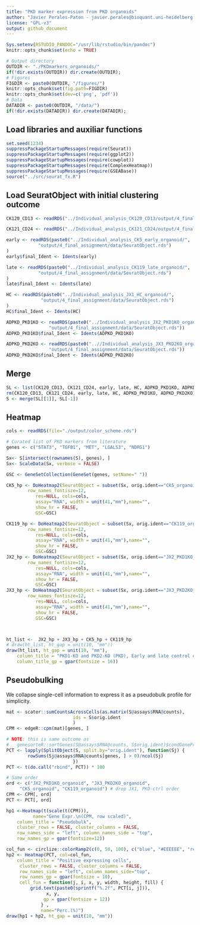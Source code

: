 ```yaml
---
title: "PKD marker expression from PKD organoids"
author: "Javier Perales-Paton - javier.perales@bioquant.uni-heidelberg.de"
license: "GPL-v3"
output: github_document
---
```


```r
Sys.setenv(RSTUDIO_PANDOC="/usr/lib/rstudio/bin/pandoc")
knitr::opts_chunk$set(echo = TRUE)

# Output directory
OUTDIR <- "./PKDmarkers_organoids/"
if(!dir.exists(OUTDIR)) dir.create(OUTDIR);
# Figures
FIGDIR <- paste0(OUTDIR, "/figures/")
knitr::opts_chunk$set(fig.path=FIGDIR)
knitr::opts_chunk$set(dev=c('png', 'pdf'))
# Data
DATADIR <- paste0(OUTDIR, "/data/")
if(!dir.exists(DATADIR)) dir.create(DATADIR);
```


## Load libraries and auxiliar functions

```r
set.seed(1234)
suppressPackageStartupMessages(require(Seurat))
suppressPackageStartupMessages(require(ggplot2))
suppressPackageStartupMessages(require(cowplot))
suppressPackageStartupMessages(require(ComplexHeatmap))
suppressPackageStartupMessages(require(GSEABase))
source("../src/seurat_fx.R")
```

## Load SeuratObject with initial clustering outcome
```r
CK120_CD13 <- readRDS("../Individual_analysis_CK120_CD13/output/4_final_assignment/data/SeuratObject.rds")

CK121_CD24 <- readRDS("../Individual_analysis_CK121_CD24/output/4_final_assignment/data/SeuratObject.rds")

early <- readRDS(paste0("../Individual_analysis_CK5_early_organoid/",
			"output/4_final_assignment/data/SeuratObject.rds")
)
early$final_Ident <- Idents(early)

late <- readRDS(paste0("../Individual_analysis_CK119_late_organoid/",
			"output/4_final_assignment/data/SeuratObject.rds")
)
late$final_Ident <- Idents(late)

HC <- readRDS(paste0("../Individual_analysis_JX1_HC_organoid/",
		     "output/4_final_assignment/data/SeuratObject.rds")
)
HC$final_Ident <- Idents(HC)

ADPKD_PKD1KO <- readRDS(paste0("../Individual_analysis_JX2_PKD1KO_organoid/",
		     	"output/4_final_assignment/data/SeuratObject.rds"))
ADPKD_PKD1KO$final_Ident <- Idents(ADPKD_PKD1KO)

ADPKD_PKD2KO <- readRDS(paste0("..//Individual_analysis_JX3_PKD2KO_organoid/",
		     	"output/4_final_assignment/data/SeuratObject.rds"))
ADPKD_PKD2KO$final_Ident <- Idents(ADPKD_PKD2KO)
```

## Merge
```r
SL <- list(CK120_CD13, CK121_CD24, early, late, HC, ADPKD_PKD1KO, ADPKD_PKD2KO)
rm(CK120_CD13, CK121_CD24, early, late, HC, ADPKD_PKD1KO, ADPKD_PKD2KO)
S <- merge(SL[[1]], SL[-1])
```

## Heatmap

```r
cols <- readRDS(file="./output/color_scheme.rds")
```

```r
# Curated list of PKD markers from literature
genes <- c("STAT3", "TGFB1", "MET", "LGALS3", "NDRG1")
```


```r
Sx<- S[intersect(rownames(S), genes), ]
Sx<- ScaleData(Sx, verbose = FALSE)

GSC <- GeneSetCollection(GeneSet(genes, setName=" "))

CK5_hp <- DoHeatmap2(SeuratObject = subset(Sx, orig.ident=="CK5_organoid"),
		row_names_fontisze=12,
           res=NULL, cols=cols,
           assay="RNA", width = unit(41,"mm"),name="",
           show_hr = FALSE,
           GSC=GSC)

CK119_hp <- DoHeatmap2(SeuratObject = subset(Sx, orig.ident=="CK119_organoid"),
		row_names_fontisze=12,
           res=NULL, cols=cols,
           assay="RNA", width = unit(41,"mm"),name="",
           show_hr = FALSE,
           GSC=GSC)
JX2_hp <- DoHeatmap2(SeuratObject = subset(Sx, orig.ident=="JX2_PKD1KO_organoid"),
		row_names_fontisze=12,
           res=NULL, cols=cols,
           assay="RNA", width = unit(41,"mm"),name="",
           show_hr = FALSE,
           GSC=GSC)
JX3_hp <- DoHeatmap2(SeuratObject = subset(Sx, orig.ident=="JX3_PKD2KO_organoid"),
		row_names_fontisze=12,
           res=NULL, cols=cols,
           assay="RNA", width = unit(41,"mm"),name="",
           show_hr = FALSE,
           GSC=GSC)



ht_list <-  JX2_hp + JX3_hp + CK5_hp + CK119_hp 
# draw(ht_list, ht_gap = unit(10, "mm"))
draw(ht_list, ht_gap = unit(10, "mm"), 
    column_title = "PKD1-KO and PKD2-KO (PKD), Early and late control organoids", 
    column_title_gp = gpar(fontsize = 16))
```

## Pseudobulking

We collapse single-cell information to express it as a pseudobulk profile for simplicity.

```r
mat <- scater::sumCountsAcrossCells(as.matrix(S@assays$RNA@counts),
					     ids = S$orig.ident
					     )
CPM <- edgeR::cpm(mat)[genes, ]

# NOTE: this is same outcome as 
#	genesorteR::sortGenes(S@assays$RNA@counts, S$orig.ident)$condGeneProb[genes,]
PCT <- lapply(SplitObject(S, split.by="orig.ident"), function(Sj) { 
		rowSums(Sj@assays$RNA@counts[genes, ] > 0)/ncol(Sj)
					     })
PCT <- t(do.call("rbind", PCT)) * 100

# Same order
ord <- c("JX2_PKD1KO_organoid", "JX3_PKD2KO_organoid",
	 "CK5_organoid", "CK119_organoid") # drop JX1, PKD-ctrl order
CPM <- CPM[, ord]
PCT <- PCT[, ord]
```

```r
hp1 <-Heatmap(t(scale(t(CPM))),
	      name="Gene Expr.\n(CPM, row scaled)",
	column_title = "Pseudobulk",
	cluster_rows = FALSE, cluster_columns = FALSE,
	row_names_side = "left", column_names_side = "top",
	row_names_gp = gpar(fontsize=12))

col_fun <- circlize::colorRamp2(c(0, 50, 100), c("blue", "#EEEEEE", "red"))
hp2 <- Heatmap(PCT, col=col_fun,
	column_title = "Positive expressing cells",
     cluster_rows = FALSE, cluster_columns = FALSE,
     row_names_side = "left", column_names_side="top", 
     row_names_gp = gpar(fontsize = 10),
     cell_fun = function(j, i, x, y, width, height, fill) {
	     grid.text(paste0(sprintf("%.2f", PCT[i, j])),
		       x, y, 
		      gp = gpar(fontsize = 12))
		     } ,
		     name="Perc.(%)")
draw(hp1 + hp2, ht_gap = unit(10, "mm"))
```

